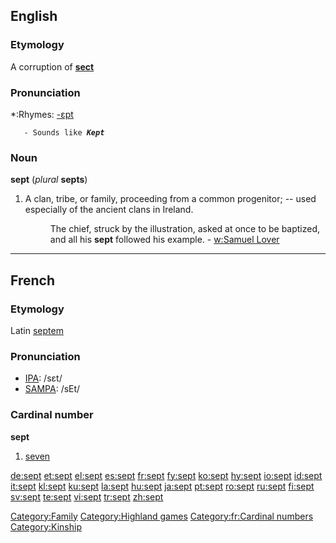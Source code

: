 {{webster}}
==English==
===Etymology===
A corruption of '''[[sect]]'''

===Pronunciation===
*:Rhymes: [[Rhymes:English:-ɛpt|-ɛpt]]
    - Sounds like '''''Kept'''''

===Noun===
'''sept''' (''plural'' '''septs''')

#A clan, tribe, or family, proceeding from a common progenitor; -- used especially of the ancient clans in Ireland.
#:The chief, struck by the illustration, asked at once to be baptized, and all his '''sept''' followed his example. - [[w:Samuel Lover]]

----

[[Category:Family]]

==French==
===Etymology===
Latin [[septem]]

===Pronunciation===
*[[w:IPA|IPA]]: /sɛt/
*[[w:SAMPA|SAMPA]]: /sEt/

===Cardinal number===
'''sept'''

#[[seven]]

[[Category:Highland games]]
[[Category:fr:Cardinal numbers]]
[[Category:Kinship]]

[[de:sept]]
[[et:sept]]
[[el:sept]]
[[es:sept]]
[[fr:sept]]
[[fy:sept]]
[[ko:sept]]
[[hy:sept]]
[[io:sept]]
[[id:sept]]
[[it:sept]]
[[kl:sept]]
[[ku:sept]]
[[la:sept]]
[[hu:sept]]
[[ja:sept]]
[[pt:sept]]
[[ro:sept]]
[[ru:sept]]
[[fi:sept]]
[[sv:sept]]
[[te:sept]]
[[vi:sept]]
[[tr:sept]]
[[zh:sept]]